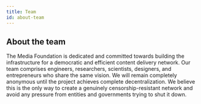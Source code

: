 ```yaml
---
title: Team
id: about-team
---
```


## About the team

The Media Foundation is dedicated and committed towards building the infrastructure for a democratic and efficient content delivery network. Our team comprises engineers, researchers, scientists, designers, and entrepreneurs who share the same vision. We will remain completely anonymous until the project achieves complete decentralization. We believe this is the only way to create a genuinely censorship-resistant network and avoid any pressure from entities and governments trying to shut it down. 


